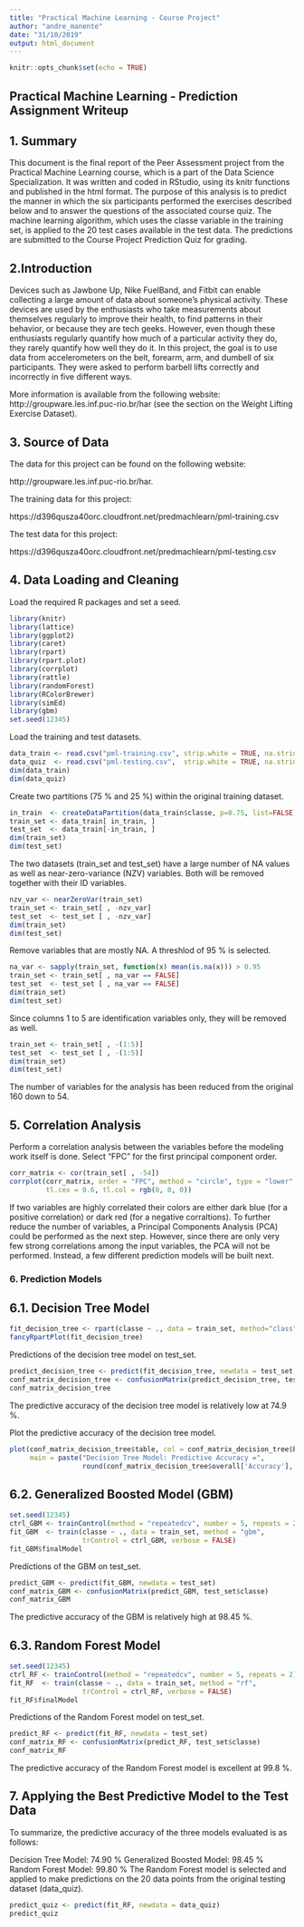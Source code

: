 ---
title: "Practical Machine Learning - Course Project"
author: "andre_manente"
date: "31/10/2019"
output: html_document
---

```{r setup, include=FALSE}
knitr::opts_chunk$set(echo = TRUE)
```

## Practical Machine Learning - Prediction Assignment Writeup

## 1. Summary
This document is the final report of the Peer Assessment project from the Practical Machine Learning course, which is a part of the Data Science Specialization. It was written and coded in RStudio, using its knitr functions and published in the html format. The purpose of this analysis is to predict the manner in which the six participants performed the exercises described below and to answer the questions of the associated course quiz. The machine learning algorithm, which uses the classe variable in the training set, is applied to the 20 test cases available in the test data. The predictions are submitted to the Course Project Prediction Quiz for grading.

## 2.Introduction

Devices such as Jawbone Up, Nike FuelBand, and Fitbit can enable collecting a large amount of data about someone’s physical activity. These devices are used by the enthusiasts who take measurements about themselves regularly to improve their health, to find patterns in their behavior, or because they are tech geeks. However, even though these enthusiasts regularly quantify how much of a particular activity they do, they rarely quantify how well they do it. In this project, the goal is to use data from accelerometers on the belt, forearm, arm, and dumbell of six participants. They were asked to perform barbell lifts correctly and incorrectly in five different ways.

More information is available from the following website: http://groupware.les.inf.puc-rio.br/har (see the section on the Weight Lifting Exercise Dataset).

## 3. Source of Data

The data for this project can be found on the following website:

http://groupware.les.inf.puc-rio.br/har.

The training data for this project:

https://d396qusza40orc.cloudfront.net/predmachlearn/pml-training.csv

The test data for this project:

https://d396qusza40orc.cloudfront.net/predmachlearn/pml-testing.csv

## 4. Data Loading and Cleaning
Load the required R packages and set a seed.

```{r}
library(knitr)
library(lattice)
library(ggplot2)
library(caret)
library(rpart)
library(rpart.plot)
library(corrplot)
library(rattle)
library(randomForest)
library(RColorBrewer)
library(simEd)
library(gbm)
set.seed(12345)
```

Load the training and test datasets.

```{r}
data_train <- read.csv("pml-training.csv", strip.white = TRUE, na.strings = c("NA",""))
data_quiz  <- read.csv("pml-testing.csv",  strip.white = TRUE, na.strings = c("NA",""))
dim(data_train)
dim(data_quiz)
```

Create two partitions (75 % and 25 %) within the original training dataset.

```{r}
in_train  <- createDataPartition(data_train$classe, p=0.75, list=FALSE)
train_set <- data_train[ in_train, ]
test_set  <- data_train[-in_train, ]
dim(train_set)
dim(test_set)
```
The two datasets (train_set and test_set) have a large number of NA values as well as near-zero-variance (NZV) variables. Both will be removed together with their ID variables.

```{r}
nzv_var <- nearZeroVar(train_set)
train_set <- train_set[ , -nzv_var]
test_set  <- test_set [ , -nzv_var]
dim(train_set)
dim(test_set)
```

Remove variables that are mostly NA. A threshlod of 95 % is selected.

```{r}
na_var <- sapply(train_set, function(x) mean(is.na(x))) > 0.95
train_set <- train_set[ , na_var == FALSE]
test_set  <- test_set [ , na_var == FALSE]
dim(train_set)
dim(test_set)
```
Since columns 1 to 5 are identification variables only, they will be removed as well.

```{r}
train_set <- train_set[ , -(1:5)]
test_set  <- test_set [ , -(1:5)]
dim(train_set)
dim(test_set)
```
The number of variables for the analysis has been reduced from the original 160 down to 54.

## 5. Correlation Analysis
Perform a correlation analysis between the variables before the modeling work itself is done. Select “FPC” for the first principal component order.

```{r}
corr_matrix <- cor(train_set[ , -54])
corrplot(corr_matrix, order = "FPC", method = "circle", type = "lower",
         tl.cex = 0.6, tl.col = rgb(0, 0, 0))
```

If two variables are highly correlated their colors are either dark blue (for a positive correlation) or dark red (for a negative corraltions). To further reduce the number of variables, a Principal Components Analysis (PCA) could be performed as the next step. However, since there are only very few strong correlations among the input variables, the PCA will not be performed. Instead, a few different prediction models will be built next.

### 6. Prediction Models
## 6.1. Decision Tree Model

```{r}
fit_decision_tree <- rpart(classe ~ ., data = train_set, method="class")
fancyRpartPlot(fit_decision_tree)
```
Predictions of the decision tree model on test_set.
```{r}
predict_decision_tree <- predict(fit_decision_tree, newdata = test_set, type="class")
conf_matrix_decision_tree <- confusionMatrix(predict_decision_tree, test_set$classe)
conf_matrix_decision_tree
```

The predictive accuracy of the decision tree model is relatively low at 74.9 %.

Plot the predictive accuracy of the decision tree model.

```{r}
plot(conf_matrix_decision_tree$table, col = conf_matrix_decision_tree$byClass, 
     main = paste("Decision Tree Model: Predictive Accuracy =",
                  round(conf_matrix_decision_tree$overall['Accuracy'], 4)))
```

## 6.2. Generalized Boosted Model (GBM)
```{r}
set.seed(12345)
ctrl_GBM <- trainControl(method = "repeatedcv", number = 5, repeats = 2)
fit_GBM  <- train(classe ~ ., data = train_set, method = "gbm",
                  trControl = ctrl_GBM, verbose = FALSE)
fit_GBM$finalModel
```

Predictions of the GBM on test_set.

```{r}
predict_GBM <- predict(fit_GBM, newdata = test_set)
conf_matrix_GBM <- confusionMatrix(predict_GBM, test_set$classe)
conf_matrix_GBM
```

The predictive accuracy of the GBM is relatively high at 98.45 %.

## 6.3. Random Forest Model
```{r}
set.seed(12345)
ctrl_RF <- trainControl(method = "repeatedcv", number = 5, repeats = 2)
fit_RF  <- train(classe ~ ., data = train_set, method = "rf",
                  trControl = ctrl_RF, verbose = FALSE)
fit_RF$finalModel
```

Predictions of the Random Forest model on test_set.

```{r}
predict_RF <- predict(fit_RF, newdata = test_set)
conf_matrix_RF <- confusionMatrix(predict_RF, test_set$classe)
conf_matrix_RF
```

The predictive accuracy of the Random Forest model is excellent at 99.8 %.

## 7. Applying the Best Predictive Model to the Test Data
To summarize, the predictive accuracy of the three models evaluated is as follows:

Decision Tree Model: 74.90 %
Generalized Boosted Model: 98.45 %
Random Forest Model: 99.80 %
The Random Forest model is selected and applied to make predictions on the 20 data points from the original testing dataset (data_quiz).

```{r}
predict_quiz <- predict(fit_RF, newdata = data_quiz)
predict_quiz
```




